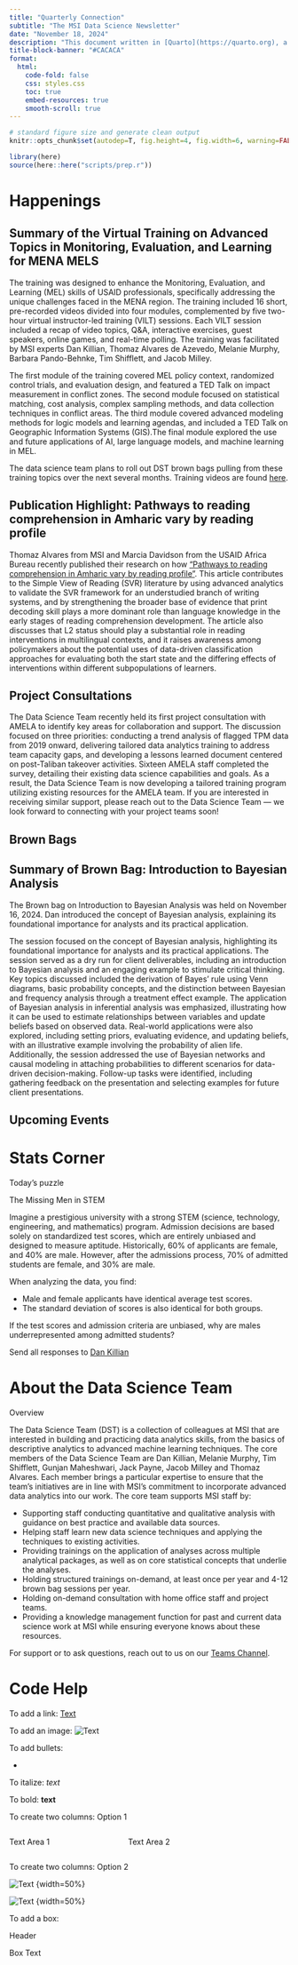 ```yaml
---
title: "Quarterly Connection"
subtitle: "The MSI Data Science Newsletter"
date: "November 18, 2024"
description: "This document written in [Quarto](https://quarto.org), a scientific publishing<br>system compatible with R, Python, Julia, and Observable ^[Speak any of these languages? Ask us for the script]"
title-block-banner: "#CACACA"
format: 
  html:
    code-fold: false
    css: styles.css
    toc: true
    embed-resources: true
    smooth-scroll: true
---
```


```r

# standard figure size and generate clean output
knitr::opts_chunk$set(autodep=T, fig.height=4, fig.width=6, warning=FALSE, message=FALSE, cache=TRUE, error=T, echo=FALSE)

library(here)
source(here::here("scripts/prep.r"))

```

# Happenings

## Summary of the Virtual Training on Advanced Topics in Monitoring, Evaluation, and Learning for MENA MELS

The training was designed to enhance the Monitoring, Evaluation, and Learning (MEL) skills of USAID professionals, specifically addressing the unique challenges faced in the MENA region. The training included 16 short, pre-recorded videos divided into four modules, complemented by five two-hour virtual instructor-led training (VILT) sessions. Each VILT session included a recap of video topics, Q&A, interactive exercises, guest speakers, online games, and real-time polling. The training was facilitated by MSI experts Dan Killian, Thomaz Alvares de Azevedo, Melanie Murphy, Barbara Pando-Behnke, Tim Shifflett, and Jacob Milley. 

The first module of the training covered MEL policy context, randomized control trials, and evaluation design, and featured a TED Talk on impact measurement in conflict zones. The second module focused on statistical matching, cost analysis, complex sampling methods, and data collection techniques in conflict areas. The third module covered advanced modeling methods for logic models and learning agendas, and included a TED Talk on Geographic Information Systems (GIS).The final module explored the use and future applications of AI, large language models, and machine learning in MEL.

The data science team plans to roll out DST brown bags pulling from these training topics over the next several months. Training videos are found [here](https://www.youtube.com/playlist?list=PLHwXAdVj07tsPrPqtiXY3a68vEc2OImkQ).

## Publication Highlight: Pathways to reading comprehension in Amharic vary by reading profile

Thomaz Alvares from MSI and Marcia Davidson from the USAID Africa Bureau recently published their research on how ["Pathways to reading comprehension in Amharic vary by reading profile"](https://link.springer.com/article/10.1007/s11145-024-10584-x). This article contributes to the Simple View of Reading (SVR) literature by using advanced analytics to validate the SVR framework for an understudied branch of writing systems, and by strengthening the broader base of evidence that print decoding skill plays a more dominant role than language knowledge in the early stages of reading comprehension development. The article also discusses that L2 status should play a substantial role in reading interventions in multilingual contexts, and it raises awareness among policymakers about the potential uses of data-driven classification approaches for evaluating both the start state and the differing effects of interventions within different subpopulations of learners. 

## Project Consultations

The Data Science Team recently held its first project consultation with AMELA to identify key areas for collaboration and support. The discussion focused on three priorities: conducting a trend analysis of flagged TPM data from 2019 onward, delivering tailored data analytics training to address team capacity gaps, and developing a lessons learned document centered on post-Taliban takeover activities. Sixteen AMELA staff completed the survey, detailing their existing data science capabilities and goals. As a result, the Data Science Team is now developing a tailored training program utilizing existing resources for the AMELA team. If you are interested in receiving similar support, please reach out to the Data Science Team — we look forward to connecting with your project teams soon!

## Brown Bags

## Summary of Brown Bag: Introduction to Bayesian Analysis

The Brown bag on Introduction to Bayesian Analysis was held on November 16, 2024. Dan introduced the concept of Bayesian analysis, explaining its foundational importance for analysts and its practical application.

The session focused on the concept of Bayesian analysis, highlighting its foundational importance for analysts and its practical applications. The session served as a dry run for client deliverables, including an introduction to Bayesian analysis and an engaging example to stimulate critical thinking. Key topics discussed included the derivation of Bayes' rule using Venn diagrams, basic probability concepts, and the distinction between Bayesian and frequency analysis through a treatment effect example. The application of Bayesian analysis in inferential analysis was emphasized, illustrating how it can be used to estimate relationships between variables and update beliefs based on observed data. Real-world applications were also explored, including setting priors, evaluating evidence, and updating beliefs, with an illustrative example involving the probability of alien life. Additionally, the session addressed the use of Bayesian networks and causal modeling in attaching probabilities to different scenarios for data-driven decision-making. Follow-up tasks were identified, including gathering feedback on the presentation and selecting examples for future client presentations.

## Upcoming Events


# Stats Corner

::::: box
::: box-header
Today's puzzle
:::

::: box-container
The Missing Men in STEM

Imagine a prestigious university with a strong STEM (science, technology, engineering, and mathematics) program. Admission decisions are based solely on standardized test scores, which are entirely unbiased and designed to measure aptitude. Historically, 60% of applicants are female, and 40% are male. However, after the admissions process, 70% of admitted students are female, and 30% are male.

When analyzing the data, you find:

- Male and female applicants have identical average test scores.
- The standard deviation of scores is also identical for both groups.

If the test scores and admission criteria are unbiased, why are males underrepresented among admitted students?

Send all responses to [Dan Killian](dkillian@msi-inc.com)
:::
:::::

# About the Data Science Team

::::: box
::: box-header
Overview
:::

::: box-container
The Data Science Team (DST) is a collection of colleagues at MSI that are interested in building and practicing data analytics skills, from the basics of descriptive analytics to advanced machine learning techniques. The core members of the Data Science Team are Dan Killian, Melanie Murphy, Tim Shifflett, Gunjan Maheshwari, Jack Payne, Jacob Milley and Thomaz Alvares. Each member brings a particular expertise to ensure that the team's initiatives are in line with MSI's commitment to incorporate advanced data analytics into our work. The core team supports MSI staff by:

-   Supporting staff conducting quantitative and qualitative analysis with guidance on best practice and available data sources.
-   Helping staff learn new data science techniques and applying the techniques to existing activities.
-   Providing trainings on the application of analyses across multiple analytical packages, as well as on core statistical concepts that underlie the analyses.
-   Holding structured trainings on-demand, at least once per year and 4-12 brown bag sessions per year.
-   Holding on-demand consultation with home office staff and project teams.
-   Providing a knowledge management function for past and current data science work at MSI while ensuring everyone knows about these resources.

For support or to ask questions, reach out to us on our [Teams Channel](https://teams.microsoft.com/l/channel/19%3A0c95c6fade9c4d638f660ded25507a9a%40thread.tacv2/General?groupId=175a191b-5543-4fc0-81db-926ead8863f1&tenantId=).
:::
:::::

# Code Help

To add a link: [Text](link)

To add an image: ![Text](image.png)

To add bullets:

-   

To italize: *text*

To bold: **text**

To create two columns: Option 1

::::: columns
::: {.column width="40%"}
Text Area 1
:::

::: {.column width="60%"}
Text Area 2
:::
:::::

To create two columns: Option 2

::: {layout-ncol="2"}
![Text](image.png) {width=50%}

![Text](image.png) {width=50%}
:::

To add a box:

::::: box
::: box-header
Header
:::

::: box-container
Box Text
:::
:::::
